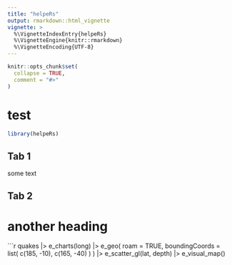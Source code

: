 ```yaml
---
title: "helpeRs"
output: rmarkdown::html_vignette
vignette: >
  %\VignetteIndexEntry{helpeRs}
  %\VignetteEngine{knitr::rmarkdown}
  %\VignetteEncoding{UTF-8}
---
```


```r
knitr::opts_chunk$set(
  collapse = TRUE,
  comment = "#>"
)
```

# test {.tabset .tabset-fade}
```r
library(helpeRs)
```

## Tab 1

some text

## Tab 2

# another heading

```r
quakes |>
    e_charts(long) |>
    e_geo(
        roam = TRUE,
        boundingCoords = list(
            c(185, -10),
            c(165, -40)
        )
    ) |>
    e_scatter_gl(lat, depth) |>
    e_visual_map()